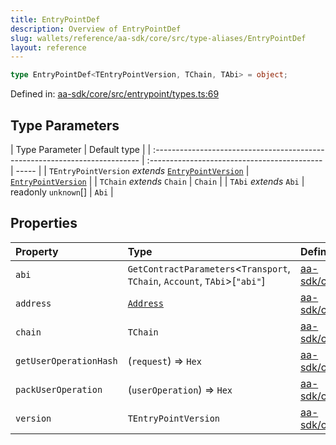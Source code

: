 ```yaml
---
title: EntryPointDef
description: Overview of EntryPointDef
slug: wallets/reference/aa-sdk/core/src/type-aliases/EntryPointDef
layout: reference
---
```


```ts
type EntryPointDef<TEntryPointVersion, TChain, TAbi> = object;
```

Defined in: [aa-sdk/core/src/entrypoint/types.ts:69](https://github.com/alchemyplatform/aa-sdk/blob/49e74eee8606f480b200b4612d00d950da8a8742/aa-sdk/core/src/entrypoint/types.ts#L69)

## Type Parameters

| Type Parameter                                                              | Default type                                 |
| :-------------------------------------------------------------------------- | :------------------------------------------- | ----- |
| `TEntryPointVersion` _extends_ [`EntryPointVersion`](EntryPointVersion.mdx) | [`EntryPointVersion`](EntryPointVersion.mdx) |
| `TChain` _extends_ `Chain`                                                  | `Chain`                                      |
| `TAbi` _extends_ `Abi`                                                      | readonly `unknown`\[]                        | `Abi` |

## Properties

| Property                                               | Type                                                                         | Defined in                                                                                                                                                                |
| :----------------------------------------------------- | :--------------------------------------------------------------------------- | :------------------------------------------------------------------------------------------------------------------------------------------------------------------------ |
| <a id="abi" /> `abi`                                   | `GetContractParameters`\<`Transport`, `TChain`, `Account`, `TAbi`>\[`"abi"`] | [aa-sdk/core/src/entrypoint/types.ts:77](https://github.com/alchemyplatform/aa-sdk/blob/49e74eee8606f480b200b4612d00d950da8a8742/aa-sdk/core/src/entrypoint/types.ts#L77) |
| <a id="address" /> `address`                           | [`Address`](Address.mdx)                                                     | [aa-sdk/core/src/entrypoint/types.ts:75](https://github.com/alchemyplatform/aa-sdk/blob/49e74eee8606f480b200b4612d00d950da8a8742/aa-sdk/core/src/entrypoint/types.ts#L75) |
| <a id="chain" /> `chain`                               | `TChain`                                                                     | [aa-sdk/core/src/entrypoint/types.ts:76](https://github.com/alchemyplatform/aa-sdk/blob/49e74eee8606f480b200b4612d00d950da8a8742/aa-sdk/core/src/entrypoint/types.ts#L76) |
| <a id="getuseroperationhash" /> `getUserOperationHash` | (`request`) => `Hex`                                                         | [aa-sdk/core/src/entrypoint/types.ts:78](https://github.com/alchemyplatform/aa-sdk/blob/49e74eee8606f480b200b4612d00d950da8a8742/aa-sdk/core/src/entrypoint/types.ts#L78) |
| <a id="packuseroperation" /> `packUserOperation`       | (`userOperation`) => `Hex`                                                   | [aa-sdk/core/src/entrypoint/types.ts:81](https://github.com/alchemyplatform/aa-sdk/blob/49e74eee8606f480b200b4612d00d950da8a8742/aa-sdk/core/src/entrypoint/types.ts#L81) |
| <a id="version" /> `version`                           | `TEntryPointVersion`                                                         | [aa-sdk/core/src/entrypoint/types.ts:74](https://github.com/alchemyplatform/aa-sdk/blob/49e74eee8606f480b200b4612d00d950da8a8742/aa-sdk/core/src/entrypoint/types.ts#L74) |
